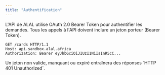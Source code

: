 ```yaml
---
title: "Authentification"
---
```


L'API de ALAL utilise OAuth 2.0 Bearer Token pour authentifier les demandes. Tous les appels à l'API doivent inclure un jeton porteur (Bearer Token).

```curl
GET /cards HTTP/1.1
Host: api.sandbox.alal.africa
Authorization: Bearer eyJhbGciOiJIUzI1NiIsInR5cC...
```

<Warning>
  Un jeton non valide, manquant ou expiré entraînera des réponses `HTTP 401
  Unauthorized`.
</Warning>
